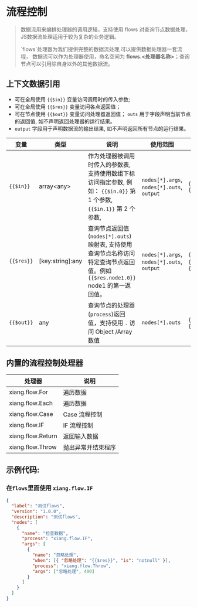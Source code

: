 # 流程控制

<blockquote>
  <p>
    数据流用来编排处理器的调用逻辑，支持使用 flows
    对查询节点数据处理，JS数据流处理适用于较为复杂的业务逻辑。
  </p>
  <p>
   `flows`处理器为我们提供完整的数据流处理,可以提供数据处理器一套流程， 数据流可以作为处理器使用，命名空间为
    <strong>flows.&lt;处理器名称&gt;</strong>；查询节点可以引用除自身以外的其他数据流。
  </p>

</blockquote>

## 上下文数据引用

- 可在全局使用 `{{$in}}` 变量访问调用时的传入参数;
- 可在全局使用 `{{$res}}` 变量访问各点返回值；
- 可在节点使用 `{{$out}}` 变量访问处理器返回值； `outs` 用于字段声明当前节点的返回值, 如不声明返回处理器的运行结果。
- `output` 字段用于声明数据流的输出结果, 如不声明返回所有节点的运行结果。

| 变量       | 类型               | 说明                                                                                                                             | 使用范围                                   | 示例                                                          |
| ---------- | ------------------ | -------------------------------------------------------------------------------------------------------------------------------- | ------------------------------------------ | ------------------------------------------------------------- |
| `{{$in}}`  | array<any\>        | 作为处理器被调用时传入的参数表, 支持使用数组下标访问指定参数, 例如： `{{$in.0}}` 第 1 个参数, `{{$in.1}}` 第 2 个参数,           | `nodes[*].args`, `nodes[*].outs`, `output` | `{{$in}}`, `{{$in.0}}`,`{{$in.0.name}}`                       |
| `{{$res}}` | \[key:string\]:any | 查询节点返回值(`nodes[*].outs`) 映射表, 支持使用查询节点名称访问特定查询节点返回值。例如 `{{$res.node1.0}}` node1 的第一返回值。 | `nodes[*].args`, `nodes[*].outs`, `output` | `{{$res}}`, `{{$res.node1.0.name}}`, `{{$res.node2.manu_id}}` |
| `{{$out}}` | any                | 查询节点的处理器(`process`)返回值，支持使用 `.` 访问 Object /Array 数值                                                          | `nodes[*].outs`                            | `{{out}}`, `{{out.name}}`, `{{out.0}}`                        |

## 内置的流程控制处理器

| 处理器            | 说明               |
| ----------------- | ------------------ |
| xiang.flow.For    | 遍历数据           |
| xiang.flow.Each   | 遍历数据           |
| xiang.flow.Case   | Case 流程控制      |
| xiang.flow.IF     | IF 流程控制        |
| xiang.flow.Return | 返回输入数据       |
| xiang.flow.Throw  | 抛出异常并结束程序 |

## 示例代码:

### 在`flows`里面使用 `xiang.flow.IF`

```json
{
  "label": "测试flows",
  "version": "1.0.0",
  "description": "测试flows",
  "nodes": [
    {
      "name": "检查数据",
      "process": "xiang.flow.IF",
      "args": [
        {
          "name": "忽略处理",
          "when": [{ "忽略处理": "{{$res}}", "is": "notnull" }],
          "process": "xiang.flow.Throw",
          "args": ["忽略处理", 400]
        }
      ]
    }
  ]
}
```

<Div style={{ display: "flex", justifyContent: "space-between" }}>
  <Link type="prev" title="加密解密" link="参考手册/处理器/加密解密"></Link>
  <Link type="next" title="数组" link="参考手册/处理器/数组"></Link>
</Div>
